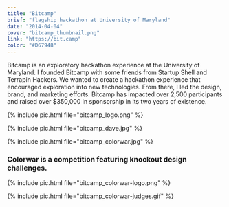 ```yaml
---
title: "Bitcamp"
brief: "flagship hackathon at University of Maryland"
date: "2014-04-04"
cover: "bitcamp_thumbnail.png"
link: "https://bit.camp"
color: "#D67948"
---
```


Bitcamp is an exploratory hackathon experience at the University of Maryland. I founded Bitcamp with some friends from Startup Shell and Terrapin Hackers. We wanted to create a hackathon experience that encouraged exploration into new technologies. From there, I led the design, brand, and marketing efforts. Bitcamp has impacted over 2,500 participants and raised over $350,000 in sponsorship in its two years of existence.

{% include pic.html file="bitcamp_logo.png" %}

{% include pic.html file="bitcamp_dave.jpg" %}

{% include pic.html file="bitcamp_colorwar.jpg" %}

### Colorwar is a competition featuring knockout design challenges.

{% include pic.html file="bitcamp_colorwar-logo.png" %}

{% include pic.html file="bitcamp_colorwar-judges.gif" %}
